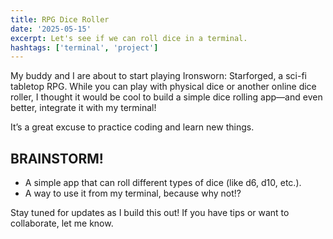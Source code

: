 ```yaml
---
title: RPG Dice Roller
date: '2025-05-15'
excerpt: Let's see if we can roll dice in a terminal.
hashtags: ['terminal', 'project']
---
```


My buddy and I are about to start playing Ironsworn: Starforged, a sci-fi tabletop RPG. While you can play with physical dice or another online dice roller, I thought it would be cool to build a simple dice rolling app—and even better, integrate it with my terminal!

It’s a great excuse to practice coding and learn new things.

## BRAINSTORM!

- A simple app that can roll different types of dice (like d6, d10, etc.).
- A way to use it from my terminal, because why not!?

Stay tuned for updates as I build this out! If you have tips or want to collaborate, let me know.
